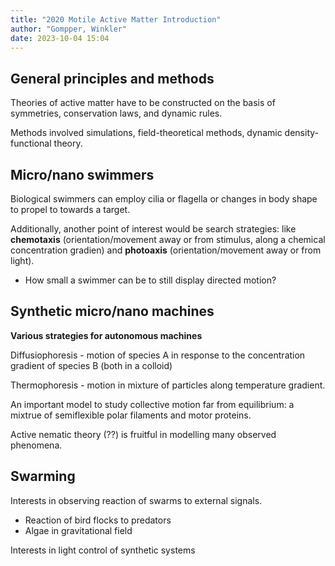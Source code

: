 ```yaml
---
title: "2020 Motile Active Matter Introduction"
author: "Gompper, Winkler"
date: 2023-10-04 15:04
---
```


## General principles and methods

Theories of active matter have to be constructed on the basis of symmetries,
conservation laws, and dynamic rules.

Methods involved simulations, field-theoretical methods, dynamic
density-functional theory.

## Micro/nano swimmers

Biological swimmers can employ cilia or flagella or changes in body shape to
propel to towards a target.

Additionally, another point of interest would be search strategies: like
**chemotaxis** (orientation/movement away or from stimulus, along a chemical
concentration gradien) and **photoaxis** (orientation/movement away or from
light).

- How small a swimmer can be to still display directed motion?

## Synthetic micro/nano machines

**Various strategies for autonomous machines**

Diffusiophoresis - motion of species A in response to the concentration
gradient of species B (both in a colloid)

Thermophoresis - motion in mixture of particles along temperature gradient.

An important model to study collective motion far from equilibrium: a mixtrue
of semiflexible polar filaments and motor proteins.

Active nematic theory (??) is fruitful in modelling many observed phenomena.

## Swarming

Interests in observing reaction of swarms to external signals.

  - Reaction of bird flocks to predators
  - Algae in gravitational field

Interests in light control of synthetic systems
